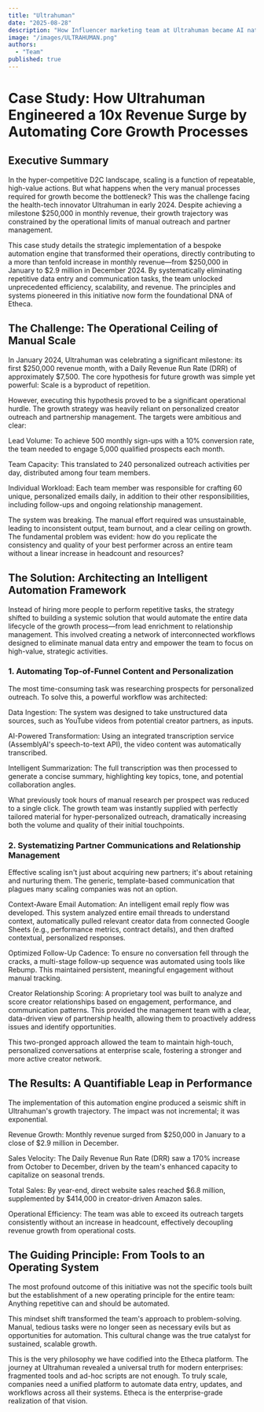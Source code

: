 ```yaml
---
title: "Ultrahuman"
date: "2025-08-28"
description: "How Influencer marketing team at Ultrahuman became AI native."
image: "/images/ULTRAHUMAN.png"
authors:
  - "Team"
published: true
---
```


# Case Study: How Ultrahuman Engineered a 10x Revenue Surge by Automating Core Growth Processes

## Executive Summary
In the hyper-competitive D2C landscape, scaling is a function of repeatable, high-value actions. But what happens when the very manual processes required for growth become the bottleneck? This was the challenge facing the health-tech innovator Ultrahuman in early 2024. Despite achieving a milestone $250,000 in monthly revenue, their growth trajectory was constrained by the operational limits of manual outreach and partner management.

This case study details the strategic implementation of a bespoke automation engine that transformed their operations, directly contributing to a more than tenfold increase in monthly revenue—from $250,000 in January to $2.9 million in December 2024. By systematically eliminating repetitive data entry and communication tasks, the team unlocked unprecedented efficiency, scalability, and revenue. The principles and systems pioneered in this initiative now form the foundational DNA of Etheca.

## The Challenge: The Operational Ceiling of Manual Scale
In January 2024, Ultrahuman was celebrating a significant milestone: its first $250,000 revenue month, with a Daily Revenue Run Rate (DRR) of approximately $7,500. The core hypothesis for future growth was simple yet powerful: Scale is a byproduct of repetition.

However, executing this hypothesis proved to be a significant operational hurdle. The growth strategy was heavily reliant on personalized creator outreach and partnership management. The targets were ambitious and clear:

Lead Volume: To achieve 500 monthly sign-ups with a 10% conversion rate, the team needed to engage 5,000 qualified prospects each month.

Team Capacity: This translated to 240 personalized outreach activities per day, distributed among four team members.

Individual Workload: Each team member was responsible for crafting 60 unique, personalized emails daily, in addition to their other responsibilities, including follow-ups and ongoing relationship management.

The system was breaking. The manual effort required was unsustainable, leading to inconsistent output, team burnout, and a clear ceiling on growth. The fundamental problem was evident: how do you replicate the consistency and quality of your best performer across an entire team without a linear increase in headcount and resources?

## The Solution: Architecting an Intelligent Automation Framework
Instead of hiring more people to perform repetitive tasks, the strategy shifted to building a systemic solution that would automate the entire data lifecycle of the growth process—from lead enrichment to relationship management. This involved creating a network of interconnected workflows designed to eliminate manual data entry and empower the team to focus on high-value, strategic activities.

### 1. Automating Top-of-Funnel Content and Personalization
The most time-consuming task was researching prospects for personalized outreach. To solve this, a powerful workflow was architected:

Data Ingestion: The system was designed to take unstructured data sources, such as YouTube videos from potential creator partners, as inputs.

AI-Powered Transformation: Using an integrated transcription service (AssemblyAI's speech-to-text API), the video content was automatically transcribed.

Intelligent Summarization: The full transcription was then processed to generate a concise summary, highlighting key topics, tone, and potential collaboration angles.

What previously took hours of manual research per prospect was reduced to a single click. The growth team was instantly supplied with perfectly tailored material for hyper-personalized outreach, dramatically increasing both the volume and quality of their initial touchpoints.

### 2. Systematizing Partner Communications and Relationship Management
Effective scaling isn't just about acquiring new partners; it's about retaining and nurturing them. The generic, template-based communication that plagues many scaling companies was not an option.

Context-Aware Email Automation: An intelligent email reply flow was developed. This system analyzed entire email threads to understand context, automatically pulled relevant creator data from connected Google Sheets (e.g., performance metrics, contract details), and then drafted contextual, personalized responses.

Optimized Follow-Up Cadence: To ensure no conversation fell through the cracks, a multi-stage follow-up sequence was automated using tools like Rebump. This maintained persistent, meaningful engagement without manual tracking.

Creator Relationship Scoring: A proprietary tool was built to analyze and score creator relationships based on engagement, performance, and communication patterns. This provided the management team with a clear, data-driven view of partnership health, allowing them to proactively address issues and identify opportunities.

This two-pronged approach allowed the team to maintain high-touch, personalized conversations at enterprise scale, fostering a stronger and more active creator network.

## The Results: A Quantifiable Leap in Performance
The implementation of this automation engine produced a seismic shift in Ultrahuman's growth trajectory. The impact was not incremental; it was exponential.

Revenue Growth: Monthly revenue surged from $250,000 in January to a close of $2.9 million in December.

Sales Velocity: The Daily Revenue Run Rate (DRR) saw a 170% increase from October to December, driven by the team's enhanced capacity to capitalize on seasonal trends.

Total Sales: By year-end, direct website sales reached $6.8 million, supplemented by $414,000 in creator-driven Amazon sales.

Operational Efficiency: The team was able to exceed its outreach targets consistently without an increase in headcount, effectively decoupling revenue growth from operational costs.

## The Guiding Principle: From Tools to an Operating System
The most profound outcome of this initiative was not the specific tools built but the establishment of a new operating principle for the entire team: Anything repetitive can and should be automated.

This mindset shift transformed the team's approach to problem-solving. Manual, tedious tasks were no longer seen as necessary evils but as opportunities for automation. This cultural change was the true catalyst for sustained, scalable growth.

This is the very philosophy we have codified into the Etheca platform. The journey at Ultrahuman revealed a universal truth for modern enterprises: fragmented tools and ad-hoc scripts are not enough. To truly scale, companies need a unified platform to automate data entry, updates, and workflows across all their systems. Etheca is the enterprise-grade realization of that vision.